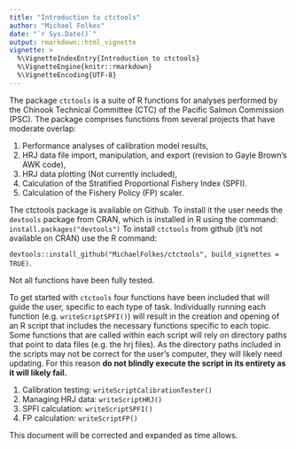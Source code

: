 ```yaml
---
title: "Introduction to ctctools"
author: "Michael Folkes"
date: "`r Sys.Date()`"
output: rmarkdown::html_vignette
vignette: >
  %\VignetteIndexEntry{Introduction to ctctools}
  %\VignetteEngine{knitr::rmarkdown}
  %\VignetteEncoding{UTF-8}
---
```


The package `ctctools` is a suite of R functions for analyses performed by the Chinook Technical Committee (CTC) of the Pacific Salmon Commission (PSC). The package comprises functions from several projects that have moderate overlap:

1. Performance analyses of calibration model results,
1. HRJ data file import, manipulation, and export (revision to Gayle Brown's AWK code),
1. HRJ data plotting (Not currently included),
1. Calculation of the Stratified Proportional Fishery Index (SPFI).
1. Calculation of the Fishery Policy (FP) scaler.

The ctctools package is available on Github. To install it the user needs the `devtools` package from CRAN, which is installed in R using the command: `install.packages("devtools")` To install `ctctools` from github (it's not available on CRAN) use the R command:

`devtools::install_github("MichaelFolkes/ctctools", build_vignettes = TRUE)`.

Not all functions have been fully tested. 

To get started with `ctctools` four functions have been included that will guide the user, specific to each type of task. Individually running each function (e.g. `writeScriptSPFI()`) will result in the creation and opening of an R script that includes the necessary functions specific to each topic. Some functions that are called within each script will rely on directory paths that point to data files (e.g. the hrj files). As the directory paths included in the scripts may not be correct for the user's computer, they will likely need updating. For this reason **do not blindly execute the script in its entirety as it will likely fail.**

1. Calibration testing: `writeScriptCalibrationTester()`
1. Managing HRJ data: `writeScriptHRJ()`
1. SPFI calculation: `writeScriptSPFI()`
1. FP calculation: `writeScriptFP()`

This document will be corrected and expanded as time allows.
